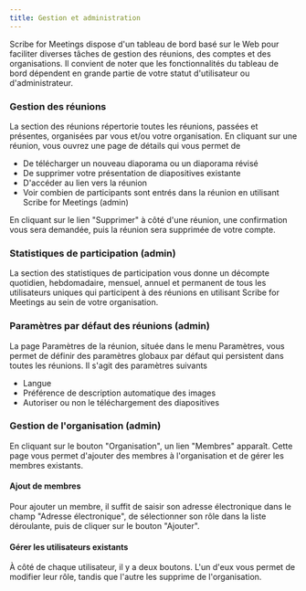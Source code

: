 ```yaml
---
title: Gestion et administration
---
```



Scribe for Meetings dispose d'un tableau de bord basé sur le Web pour faciliter diverses tâches de gestion des réunions, des comptes et des organisations.
Il convient de noter que les fonctionnalités du tableau de bord dépendent en grande partie de votre statut d'utilisateur ou d'administrateur.

### Gestion des réunions

La section des réunions répertorie toutes les réunions, passées et présentes, organisées par vous et/ou votre organisation. En cliquant sur une réunion, vous ouvrez une page de détails qui vous permet de
* De télécharger un nouveau diaporama ou un diaporama révisé
* De supprimer votre présentation de diapositives existante
* D'accéder au lien vers la réunion
* Voir combien de participants sont entrés dans la réunion en utilisant Scribe for Meetings (admin)

En cliquant sur le lien "Supprimer" à côté d'une réunion, une confirmation vous sera demandée, puis la réunion sera supprimée de votre compte.

### Statistiques de participation (admin)

La section des statistiques de participation vous donne un décompte quotidien, hebdomadaire, mensuel, annuel et permanent de tous les utilisateurs uniques qui participent à des réunions en utilisant Scribe for Meetings au sein de votre organisation.

### Paramètres par défaut des réunions (admin)

La page Paramètres de la réunion, située dans le menu Paramètres, vous permet de définir des paramètres globaux par défaut qui persistent dans toutes les réunions. Il s'agit des paramètres suivants
* Langue
* Préférence de description automatique des images
* Autoriser ou non le téléchargement des diapositives

### Gestion de l'organisation (admin)

En cliquant sur le bouton "Organisation", un lien "Membres" apparaît. Cette page vous permet d'ajouter des membres à l'organisation et de gérer les membres existants.

#### Ajout de membres

Pour ajouter un membre, il suffit de saisir son adresse électronique dans le champ "Adresse électronique", de sélectionner son rôle dans la liste déroulante, puis de cliquer sur le bouton "Ajouter".

#### Gérer les utilisateurs existants

À côté de chaque utilisateur, il y a deux boutons. L'un d'eux vous permet de modifier leur rôle, tandis que l'autre les supprime de l'organisation.
